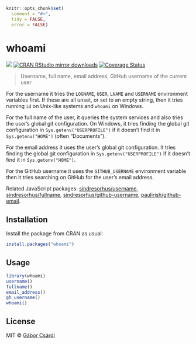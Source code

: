 
```r
knitr::opts_chunk$set(
  comment = "#>",
  tidy = FALSE,
  error = FALSE)
```

# whoami

[![](http://www.r-pkg.org/badges/version/whoami)](http://www.r-pkg.org/pkg/whoami)
[![CRAN RStudio mirror downloads](http://cranlogs.r-pkg.org/badges/whoami)](http://www.r-pkg.org/pkg/whoami)
[![Coverage Status](https://img.shields.io/codecov/c/github/r-lib/whoami/master.svg)](https://codecov.io/github/r-lib/whoami?branch=master)

> Username, full name, email address, GitHub username of the current user

For the username it tries the `LOGNAME`, `USER`, `LNAME` and
`USERNAME` environment variables first. If these are all unset,
or set to an empty string, then it tries running `id` on Unix-like
systems and `whoami` on Windows.

For the full name of the user, it queries the system services and also
 tries the user's global git configuration. On Windows, it tries finding
 the global git configuration in `Sys.getenv("USERPROFILE")` if it doesn't
 find it in `Sys.getenv("HOME")` (often "Documents").

For the email address it uses the user's global git configuration. It tries
finding the global git configuration in `Sys.getenv("USERPROFILE")` if it
doesn't find it in `Sys.getenv("HOME")`.

For the GitHub username it uses the `GITHUB_USERNAME` environment variable
then it tries searching on GitHub for the user's email address.

Related JavaScript packages:
[sindresorhus/username](https://github.com/sindresorhus/username),
[sindresorhus/fullname](https://github.com/sindresorhus/fullname),
[sindresorhus/github-username](https://github.com/sindresorhus/github-username),
[paulirish/github-email](https://github.com/paulirish/github-email).

## Installation

Install the package from CRAN as usual:

```r
install.packages("whoami")
```

## Usage

```r
library(whoami)
username()
fullname()
email_address()
gh_username()
whoami()
```

## License

MIT © [Gábor Csárdi](http://gaborcsardi.org)
